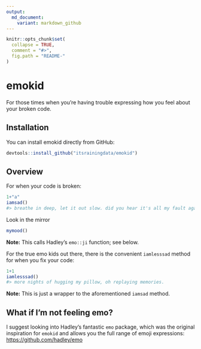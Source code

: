 ```yaml
---
output:
  md_document:
    variant: markdown_github
---
```


```r
knitr::opts_chunk$set(
  collapse = TRUE,
  comment = "#>",
  fig.path = "README-"
)
```

# emokid

For those times when you're having trouble expressing how you feel about your broken code.

## Installation

You can install emokid directly from GitHub:

```R
devtools::install_github("itsrainingdata/emokid")
```

## Overview

For when your code is broken:
```R
1+"a"
iamsad()
#> breathe in deep, let it out slow. did you hear it's all my fault again?
```

Look in the mirror
```R
mymood()
```
**Note:** This calls Hadley's `emo::ji` function; see below.

For the true emo kids out there, there is the convenient `iamlesssad` method for when you fix your code:
```R
1+1
iamlesssad()
#> more nights of hugging my pillow, oh replaying memories.
```

**Note:** This is just a wrapper to the aforementioned `iamsad` method.

## What if I'm not feeling emo?

I suggest looking into Hadley's fantastic `emo` package, which was the original inspiration for `emokid` and allows you the full range of emoji expressions: <https://github.com/hadley/emo>
